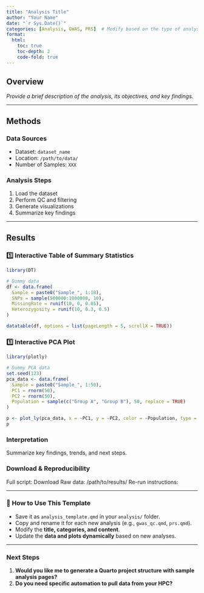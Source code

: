 ```yaml
---
title: "Analysis Title"
author: "Your Name"
date: "`r Sys.Date()`"
categories: [Analysis, GWAS, PRS]  # Modify based on the type of analysis
format:
  html:
    toc: true
    toc-depth: 2
    code-fold: true
---
```


## **Overview**
_Provide a brief description of the analysis, its objectives, and key findings._

---

## **Methods**
### **Data Sources**
- Dataset: `dataset_name`
- Location: `/path/to/data/`
- Number of Samples: `XXX`

### **Analysis Steps**
1. Load the dataset
2. Perform QC and filtering
3. Generate visualizations
4. Summarize key findings

---

## **Results**
### **1️⃣ Interactive Table of Summary Statistics**
```r
library(DT)

# Dummy data
df <- data.frame(
  Sample = paste0("Sample_", 1:10),
  SNPs = sample(500000:1000000, 10),
  MissingRate = runif(10, 0, 0.05),
  Heterozygosity = runif(10, 0.3, 0.5)
)

datatable(df, options = list(pageLength = 5, scrollX = TRUE))

```


### **1️⃣ Interactive PCA Plot**
```r
library(plotly)

# Dummy PCA data
set.seed(123)
pca_data <- data.frame(
  Sample = paste0("Sample_", 1:50),
  PC1 = rnorm(50),
  PC2 = rnorm(50),
  Population = sample(c("Group A", "Group B"), 50, replace = TRUE)
)

p <- plot_ly(pca_data, x = ~PC1, y = ~PC2, color = ~Population, type = 'scatter', mode = 'markers', text = ~Sample)
p
```

### **Interpretation**
Summarize key findings, trends, and next steps.

### **Download & Reproducibility**
Full script: Download
Raw data: /path/to/results/
Re-run instructions:

---

### **🔹 How to Use This Template**
- Save it as `analysis_template.qmd` in your `analysis/` folder.  
- Copy and rename it for each new analysis (e.g., `gwas_qc.qmd`, `prs.qmd`).  
- Modify the **title, categories, and content**.  
- Update the **data and plots dynamically** based on new analyses.  

---

### **Next Steps**
1. **Would you like me to generate a Quarto project structure with sample analysis pages?**
2. **Do you need specific automation to pull data from your HPC?**


